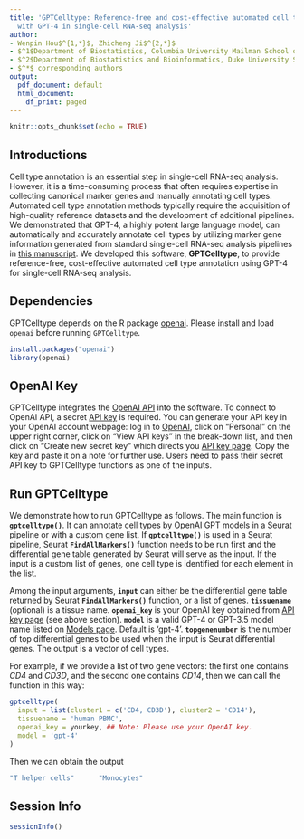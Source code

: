 ```yaml
---
title: 'GPTCelltype: Reference-free and cost-effective automated cell type annotation
  with GPT-4 in single-cell RNA-seq analysis'
author:
- Wenpin Hou$^{1,*}$, Zhicheng Ji$^{2,*}$
- $^1$Department of Biostatistics, Columbia University Mailman School of Public Health Health
- $^2$Department of Biostatistics and Bioinformatics, Duke University School of Medicine
- $^*$ corresponding authors
output:
  pdf_document: default
  html_document:
    df_print: paged
---
```


```r
knitr::opts_chunk$set(echo = TRUE)
```

## Introductions

Cell type annotation is an essential step in single-cell RNA-seq analysis. However, it is a time-consuming process that often requires expertise in collecting canonical marker genes and manually annotating cell types. Automated cell type annotation methods typically require the acquisition of high-quality reference datasets and the development of additional pipelines. We demonstrated that GPT-4, a highly potent large language model, can automatically and accurately annotate cell types by utilizing marker gene information generated from standard single-cell RNA-seq analysis pipelines in [this manuscript](https://www.biorxiv.org/content/10.1101/2023.04.16.537094v1). 
We developed this software, **GPTCelltype**, to provide reference-free, cost-effective automated cell type annotation using GPT-4 for single-cell RNA-seq analysis.


## Dependencies
GPTCelltype depends on the R package [openai](https://cran.r-project.org/web/packages/openai/index.html). Please install and load `openai` before running `GPTCelltype`.

```r
install.packages("openai")
library(openai)
```

## OpenAI Key

GPTCelltype integrates the [OpenAI API](https://platform.openai.com/account/api-keys) into the software. To connect to OpenAI API, a secret [API key](https://platform.openai.com/account/api-keys) is required. You can generate your API key in your OpenAI account webpage: log in to [OpenAI](https://openai.com/), click on "Personal" on the upper right corner, click on "View API keys" in the break-down list, and then click on "Create new secret key" which directs you [API key page](https://platform.openai.com/account/api-keys). Copy the key and paste it on a note for further use. Users need to pass their secret API key to GPTCelltype functions as one of the inputs. 


## Run GPTCelltype

We demonstrate how to run GPTCelltype as follows.  The main function is **`gptcelltype()`**. It can annotate cell types by OpenAI GPT models in a Seurat pipeline or with a custom gene list. If **`gptcelltype()`** is used in a Seurat pipeline, Seurat **`FindAllMarkers()`** function needs to be run first and the differential gene table generated by Seurat will serve as the input. If the input is a custom list of genes, one cell type is identified for each element in the list. 

Among the input arguments, **`input`** can either be the differential gene table returned by Seurat **`FindAllMarkers()`** function, or a list of genes.
**`tissuename`** (optional) is a tissue name.
**`openai_key`** is your OpenAI key obtained from [API key page](https://platform.openai.com/account/api-keys) (see above section).
**`model`** is a valid GPT-4 or GPT-3.5 model name listed on [Models page](https://platform.openai.com/docs/models). Default is 'gpt-4'.
**`topgenenumber`** is the number of top differential genes to be used when the input is Seurat differential genes. The output is a vector of cell types.


For example, if we provide a list of two gene vectors: the first one contains *CD4* and *CD3D*, and the second one contains *CD14*, then we can call the function in this way:
```r
gptcelltype(
  input = list(cluster1 = c('CD4, CD3D'), cluster2 = 'CD14'),
  tissuename = 'human PBMC',
  openai_key = yourkey, ## Note: Please use your OpenAI key.
  model = 'gpt-4'
)
```

Then we can obtain the output 
```r
"T helper cells"      "Monocytes" 
```

## Session Info
```r
sessionInfo()
```
